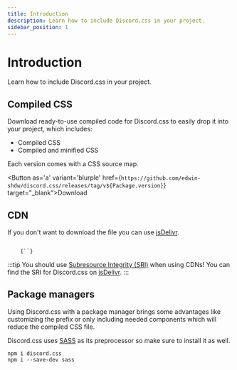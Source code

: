 ```yaml
---
title: Introduction
description: Learn how to include Discord.css in your project.
sidebar_position: 1
---
```



# Introduction

Learn how to include Discord.css in your project.

## Compiled CSS

Download ready-to-use compiled code for Discord.css to easily drop it into your project, which includes:

- Compiled CSS
- Compiled and minified CSS

Each version comes with a CSS source map.


<Button as='a' variant='blurple' href={`https://github.com/edwin-shdw/discord.css/releases/tag/v${Package.version}`} target="_blank">Download</Button>


## CDN

If you don't want to download the file you can use [jsDelivr](https://www.jsdelivr.com/package/npm/discord.css).

<pre><code>
    {`<link rel="stylesheet" href="https://cdn.jsdelivr.net/npm/discord.css@${Package.version}/dist/css/discord.min.css">`}
</code></pre>

:::tip
You should use [Subresource Integrity (SRI)](https://developer.mozilla.org/en-US/docs/Web/Security/Subresource_Integrity)
when using CDNs! You can find the SRI for Discord.css on [jsDelivr](https://www.jsdelivr.com/package/npm/discord.css).
:::


## Package managers

Using Discord.css with a package manager brings some advantages like customizing the prefix or only including needed
components which will reduce the compiled CSS file.

Discord.css uses [SASS](https://sass-lang.com/) as its preprocessor so make sure to install it as well.

```
npm i discord.css
npm i --save-dev sass
```
